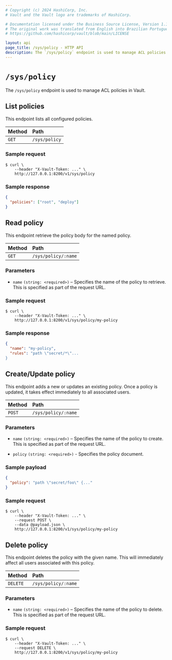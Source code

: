 ```yaml
---
# Copyright (c) 2024 HashiCorp, Inc.
# Vault and the Vault logo are trademarks of HashiCorp.

# Documentation licensed under the Business Source License, Version 1.1.
# The original work was translated from English into Brazilian Portuguese.
# https://github.com/hashicorp/vault/blob/main/LICENSE

layout: api
page_title: /sys/policy - HTTP API
description: The `/sys/policy` endpoint is used to manage ACL policies in Vault.
---
```


# `/sys/policy`

The `/sys/policy` endpoint is used to manage ACL policies in Vault.

## List policies

This endpoint lists all configured policies.

| Method | Path          |
| :----- | :------------ |
| `GET`  | `/sys/policy` |

### Sample request

```shell-session
$ curl \
    --header "X-Vault-Token: ..." \
    http://127.0.0.1:8200/v1/sys/policy
```

### Sample response

```json
{
  "policies": ["root", "deploy"]
}
```

## Read policy

This endpoint retrieve the policy body for the named policy.

| Method | Path                |
| :----- | :------------------ |
| `GET`  | `/sys/policy/:name` |

### Parameters

- `name` `(string: <required>)` – Specifies the name of the policy to retrieve.
  This is specified as part of the request URL.

### Sample request

```shell-session
$ curl \
    --header "X-Vault-Token: ..." \
    http://127.0.0.1:8200/v1/sys/policy/my-policy
```

### Sample response

```json
{
  "name": "my-policy",
  "rules": "path \"secret/*\"...
}
```

## Create/Update policy

This endpoint adds a new or updates an existing policy. Once a policy is
updated, it takes effect immediately to all associated users.

| Method | Path                |
| :----- | :------------------ |
| `POST` | `/sys/policy/:name` |

### Parameters

- `name` `(string: <required>)` – Specifies the name of the policy to create.
  This is specified as part of the request URL.

- `policy` `(string: <required>)` - Specifies the policy document.

### Sample payload

```json
{
  "policy": "path \"secret/foo\" {..."
}
```

### Sample request

```shell-session
$ curl \
    --header "X-Vault-Token: ..." \
    --request POST \
    --data @payload.json \
    http://127.0.0.1:8200/v1/sys/policy/my-policy
```

## Delete policy

This endpoint deletes the policy with the given name. This will immediately
affect all users associated with this policy.

| Method   | Path                |
| :------- | :------------------ |
| `DELETE` | `/sys/policy/:name` |

### Parameters

- `name` `(string: <required>)` – Specifies the name of the policy to delete.
  This is specified as part of the request URL.

### Sample request

```shell-session
$ curl \
    --header "X-Vault-Token: ..." \
    --request DELETE \
    http://127.0.0.1:8200/v1/sys/policy/my-policy
```
